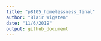 ```yaml
---
title: "p8105_homelessness_final"
author: "Blair Wigsten"
date: "11/6/2019"
output: github_document
---
```



